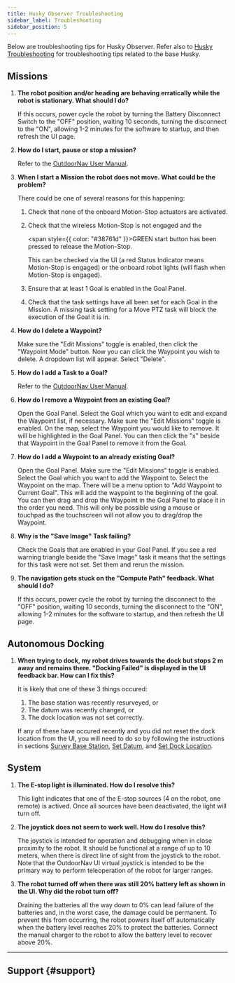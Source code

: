 ---
title: Husky Observer Troubleshooting
sidebar_label: Troubleshooting
sidebar_position: 5
---

Below are troubleshooting tips for Husky Observer. Refer also to [Husky Troubleshooting](/docs/robots/outdoor_robots/husky/troubleshooting_husky) for
troubleshooting tips related to the base Husky.

## Missions

1. **The robot position and/or heading are behaving erratically
   while the robot is stationary. What should I do?**

   If this occurs, power cycle the robot by turning the Battery Disconnect Switch
   to the "OFF" position, waiting 10 seconds, turning the disconnect to the
   "ON", allowing 1-2 minutes for the software to startup, and then refresh
   the UI page.

1. **How do I start, pause or stop a mission?**

   Refer to the [OutdoorNav User Manual](/docs_outdoornav_user_manual/web_user_interface/ui_autonomous_mode#mission-execution).

1. **When I start a Mission the robot does not move. What could be the problem?**

   There could be one of several reasons for this happening:

   1. Check that none of the onboard Motion-Stop actuators are activated.
   1. Check that the wireless Motion-Stop is not engaged and the

      <span style={{ color: "#38761d" }}>GREEN</span> start button has been pressed to release the Motion-Stop.

      This can be checked via the UI (a red Status Indicator means Motion-Stop is
      engaged) or the onboard robot lights (will flash when Motion-Stop is engaged).

   1. Ensure that at least 1 Goal is enabled in the Goal Panel.

   1. Check that the task settings have all been set for each Goal in the Mission.
      A missing task setting for a Move PTZ task will block the execution of the Goal
      it is in.

1. **How do I delete a Waypoint?**

   Make sure the "Edit Missions" toggle is enabled, then click the "Waypoint Mode"
   button. Now you can click the Waypoint you wish to delete. A dropdown list will
   appear. Select "Delete".

1. **How do I add a Task to a Goal?**

   Refer to the [OutdoorNav User Manual](/docs_outdoornav_user_manual/web_user_interface/ui_autonomous_mode#add-task).

1. **How do I remove a Waypoint from an existing Goal?**

   Open the Goal Panel. Select the Goal which you want to edit and expand the
   Waypoint list, if necessary. Make sure the "Edit Missions" toggle is
   enabled. On the map, select the Waypoint you would like to remove. It will
   be highlighted in the Goal Panel. You can then click the "x" beside that
   Waypoint in the Goal Panel to remove it from the Goal.

1. **How do I add a Waypoint to an already existing Goal?**

   Open the Goal Panel. Make sure the "Edit Missions" toggle is enabled.
   Select the Goal which you want to add the Waypoint to. Select the Waypoint
   on the map. There will be a menu option to "Add Waypoint to Current Goal".
   This will add the waypoint to the beginning of the goal. You can then drag
   and drop the Waypoint in the Goal Panel to place it in the order you need.
   This will only be possible using a mouse or touchpad as the touchscreen
   will not allow you to drag/drop the Waypoint.

1. **Why is the "Save Image" Task failing?**

   Check the Goals that are enabled in your Goal Panel. If you see a red
   warning triangle beside the "Save Image" task it means that the
   settings for this task were not set. Set them and rerun the mission.

1. **The navigation gets stuck on the "Compute Path" feedback. What should I do?**

   If this occurs, power cycle the robot by turning the disconnect to the
   "OFF" position, waiting 10 seconds, turning the disconnect to the "ON",
   allowing 1-2 minutes for the software to startup, and then refresh the
   UI page.

## Autonomous Docking

1. **When trying to dock, my robot drives towards the dock but stops
   2 m away and remains there. "Docking Failed" is displayed in the UI
   feedback bar. How can I fix this?**

   It is likely that one of these 3 things occured:

   1. The base station was recently resurveyed, or
   1. The datum was recently changed, or
   1. The dock location was not set correctly.

   If any of these have occured recently and you did not reset the dock location
   from the UI, you will need to do so by following the instructions in
   sections [Survey Base Station](/docs/robots/solutions/husky_observer/user_manual_husky_observer#survey-base-station),
   [Set Datum](/docs/robots/solutions/husky_observer/user_manual_husky_observer#set-datum), and
   [Set Dock Location](/docs/robots/solutions/husky_observer/user_manual_husky_observer#set-dock-location).

## System

1. **The E-stop light is illuminated. How do I resolve this?**

   This light indicates that one of the E-stop sources (4 on the robot, one
   remote) is actived. Once all sources have been deactivated, the light
   will turn off.

1. **The joystick does not seem to work well. How do I resolve this?**

   The joystick is intended for operation and debugging when in close proximity
   to the robot. It should be functional at a range of up to 10 meters, when there is direct
   line of sight from the joystick to the robot. Note that the OutdoorNav UI virtual joystick is
   intended to be the primary way to perform teleoperation of the robot for larger ranges.

1. **The robot turned off when there was still 20% battery left as shown in the UI.
   Why did the robot turn off?**

   Draining the batteries all the way down to 0% can lead failure of the batteries and,
   in the worst case, the damage could be permanent. To prevent this from occurring, the
   robot powers itself off automatically when the battery level reaches 20% to protect the
   batteries. Connect the manual charger to the robot to allow the battery level to recover
   above 20%.

---

## Support {#support}

<Support />
